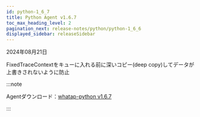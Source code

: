 ```yaml
---
id: python-1_6_7
title: Python Agent v1.6.7
toc_max_heading_level: 2
pagination_next: release-notes/python/python-1_6_6
displayed_sidebar: releaseSidebar
---
```


2024年08月21日

<Status>Fixed</Status>TraceContextをキューに入れる前に深いコピー(deep copy)してデータが上書きされないように防止

:::note

Agentダウンロード：[whatap-python v1.6.7](https://pypi.org/project/whatap-python/1.6.7/)

:::
